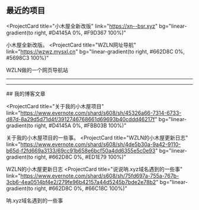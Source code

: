 ## 最近的项目

<ProjectCard
  title="小木屋全新改版"
  link="https://xn--bsr.xyz"
  bg="linear-gradient(to right, #D4145A 0%, #F9D367 100%)"
>
  小木屋全新改版。
</ProjectCard>
<ProjectCard
  title="WZLN网址导航"
  link="https://wzwz.mysxl.cn"
  bg="linear-gradient(to right, #662D8C 0%, #5698C3 100%)"
>
  WZLN做的一个网页导航站
</ProjectCard>
<hr>
</hr>
<hr>
</hr>
## 我的博客文章

<ProjectCard
  title="关于我的小木屋项目"
  link="https://www.evernote.com/shard/s608/sh/45326a66-7314-6733-d87d-8a29d5d71d4f/3912746768661d69693b40cddd46217f"
  bg="linear-gradient(to right, #D4145A 0%, #FBB03B 100%)"
>
  关于我的小木屋项目的一些事。
</ProjectCard>
<ProjectCard
  title="WZLN的小木屋更新日志"
  link="https://www.evernote.com/shard/s608/sh/4de5b30a-9a42-9110-b65d-f2fd669a3133/69cc91b658e6bcf50a4dd6355e5c0e93"
  bg="linear-gradient(to right, #662D8C 0%, #ED1E79 100%)"
>
  WZLN的小木屋更新日志
</ProjectCard>
<ProjectCard
  title="说说呐.xyz域名遇到的一些事"
  link="https://www.evernote.com/shard/s608/sh/75fd697a-755a-767b-3cb6-4ea0514bf4e2/279fe96b42157a44d5245b7bde2e78b2"
  bg="linear-gradient(to right, #662D8C 0%, #66C18C 100%)"
>
  呐.xyz域名遇到的一些事
</ProjectCard>
